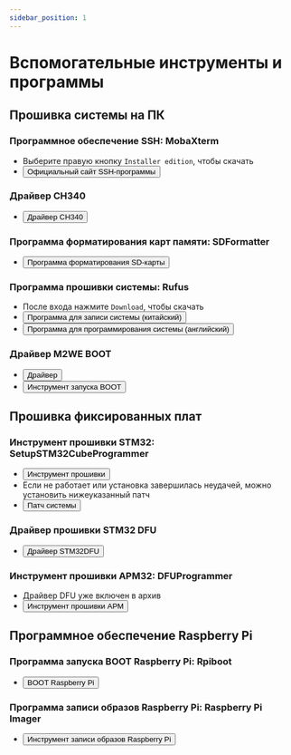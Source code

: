 ```yaml
---
sidebar_position: 1
---
```




# Вспомогательные инструменты и программы

## **Прошивка системы на ПК**

### Программное обеспечение SSH: MobaXterm
* Выберите правую кнопку `Installer edition`, чтобы скачать
* <Button variant="contained" disableElevation component="a" rel="noopener" href="https://mobaxterm.mobatek.net/download-home-edition.html">Официальный сайт SSH-программы</Button>

### Драйвер CH340
* <Button variant="contained" disableElevation component="a" rel="noopener" href="https://cdn.mellow.klipper.cn/EXE/CH340.zip">Драйвер CH340</Button>

### Программа форматирования карт памяти: SDFormatter
* <Button variant="contained" disableElevation component="a" rel="noopener" href="https://www.waveshare.net/w/upload/d/d7/Panasonic_SDFormatter.zip">Программа форматирования SD-карты</Button>

### Программа прошивки системы: Rufus
* После входа нажмите `Download`, чтобы скачать
* <Button variant="contained" disableElevation component="a" rel="noopener" href="https://rufus.ie/zh/#download">Программа для записи системы (китайский)</Button>
* <Button variant="contained" disableElevation component="a" rel="noopener" href="https://rufus.ie/en/#download">Программа для программирования системы (английский)</Button>

### Драйвер M2WE BOOT
* <Button variant="contained" disableElevation component="a" rel="noopener" href="https://cdn.mellow.klipper.cn/Utils/zadig-2.7.exe">Драйвер</Button>
* <Button variant="contained" disableElevation component="a" rel="noopener" href="https://cdn.mellow.klipper.cn/Utils/FLY-BOOT-Setup.msi">Инструмент запуска BOOT</Button>

## **Прошивка фиксированных плат**

### Инструмент прошивки STM32: SetupSTM32CubeProgrammer
* <Button variant="contained" disableElevation component="a" rel="noopener" href="https://cdn.mellow.klipper.cn/EXE/SetupSTM32CubeProgrammer_win64.zip">Инструмент прошивки</Button>
* Если не работает или установка завершилась неудачей, можно установить нижеуказанный патч
* <Button variant="contained" disableElevation component="a" rel="noopener" href="https://cdn.mellow.klipper.cn/EXE/%E5%BE%AE%E8%BD%AF%E5%B8%B8%E7%94%A8%E8%BF%90%E8%A1%8C%E5%BA%93%E5%90%88%E9%9B%86.zip">Патч системы</Button>

### Драйвер прошивки STM32 DFU
* <Button variant="contained" disableElevation component="a" rel="noopener" href="https://cdn.mellow.klipper.cn/EXE/STM32DFU.zip">Драйвер STM32DFU</Button>

### Инструмент прошивки APM32: DFUProgrammer
* Драйвер DFU уже включен в архив
* <Button variant="contained" disableElevation component="a" rel="noopener" href="https://cdn.mellow.klipper.cn/EXE/DFUProgrammer.zip">Инструмент прошивки APM</Button>

## **Программное обеспечение Raspberry Pi**

### Программа запуска BOOT Raspberry Pi: Rpiboot
* <Button variant="contained" disableElevation component="a" rel="noopener" href="https://files.waveshare.net/wiki/w/upload/f/f3/Rpiboot_setup.zip">BOOT Raspberry Pi</Button>

### Программа записи образов Raspberry Pi: Raspberry Pi Imager
* <Button variant="contained" disableElevation component="a" rel="noopener" href="https://www.raspberrypi.com/software/">Инструмент записи образов Raspberry Pi</Button>

